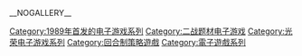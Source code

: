 [[Category:1989年首发的电子游戏系列|Category:1989年首发的电子游戏系列]]
[[Category:二战题材电子游戏|Category:二战题材电子游戏]]
[[Category:光荣电子游戏系列|Category:光荣电子游戏系列]]
[[Category:回合制策略遊戲|Category:回合制策略遊戲]]
[[Category:電子遊戲系列|Category:電子遊戲系列]]

__NOGALLERY__
